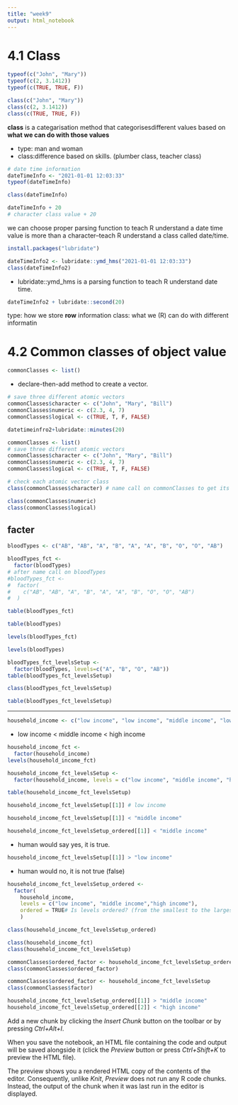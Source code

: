 ---
title: "week9"
output: html_notebook
---

# 4.1 Class
```{r}
typeof(c("John", "Mary"))
typeof(c(2, 3.1412))
typeof(c(TRUE, TRUE, F))
```

```{r}
class(c("John", "Mary"))
class(c(2, 3.1412))
class(c(TRUE, TRUE, F))
```

**class** is a categarisation method that categorisesdifferent values based on **what we can do with those values**

* type: man and woman
* class:difference based on skills. (plumber class, teacher class)

```{r}
# date time information
dateTimeInfo <- "2021-01-01 12:03:33"
typeof(dateTimeInfo)
```

```{r}
class(dateTimeInfo)
```

```{r}
dateTimeInfo + 20
# character class value + 20
```


we can choose proper parsing function to teach R understand a date time value is more than a character--teach R understand a class called date/time.

```{r}
install.packages("lubridate")
```

```{r}
dateTimeInfo2 <- lubridate::ymd_hms("2021-01-01 12:03:33")
class(dateTimeInfo2)
```

* lubridate::ymd_hms is a parsing function to teach R understand date time.

```{r}
dateTimeInfo2 + lubridate::second(20)
```

type: how we store **row** information
class: what we (R) can do with different informatin


# 4.2 Common classes of object value

```{r}
commonClasses <- list()
```

* declare-then-add method to create a vector.

```{r}
# save three different atomic vectors
commonClasses$character <- c("John", "Mary", "Bill")
commonClasses$numeric <- c(2.3, 4, 7)
commonClasses$logical <- c(TRUE, T, F, FALSE)
```

```{r}
datetimeinfro2+lubridate::minutes(20)
```

```{r}
commonClasses <- list()
# save three different atomic vectors
commonClasses$character <- c("John", "Mary", "Bill")
commonClasses$numeric <- c(2.3, 4, 7)
commonClasses$logical <- c(TRUE, T, F, FALSE)
```

```{r}
# check each atomic vector class
class(commonClasses$character) # name call on commonClasses to get its value then retrieve the element value whose element name is "character"

class(commonClasses$numeric)
class(commonClasses$logical)
```

## facter

```{r}
bloodTypes <- c("AB", "AB", "A", "B", "A", "A", "B", "O", "O", "AB")
```

```{r}
bloodTypes_fct <- 
  factor(bloodTypes)
# after name call on bloodTypes
#bloodTypes_fct <-
#  factor(
#    c("AB", "AB", "A", "B", "A", "A", "B", "O", "O", "AB")
#  )


```

```{r}
table(bloodTypes_fct)
```

```{r}
table(bloodTypes)
```

```{r}
levels(bloodTypes_fct)
```

```{r}
levels(bloodTypes)
```


```{r}
bloodTypes_fct_levelsSetup <- 
  factor(bloodTypes, levels=c("A", "B", "O", "AB"))
table(bloodTypes_fct_levelsSetup)
```

```{r}
class(bloodTypes_fct_levelsSetup)
```

```{r}
table(bloodTypes_fct_levelsSetup)
```

***

```{r}
household_income <- c("low income", "low income", "middle income", "low income", "high income", "middle income", "high income", "high income", "middle income", "middle income")
```

* low income < middle income < high income

```{r}
household_income_fct <- 
  factor(household_income)
levels(household_income_fct)
```

```{r}
household_income_fct_levelsSetup <-
  factor(household_income, levels = c("low income", "middle income", "high income"))
```

```{r}
table(household_income_fct_levelsSetup)
```

```{r}
household_income_fct_levelsSetup[[1]] # low income
```

```{r}
household_income_fct_levelsSetup[[1]] < "middle income"
```

```{r}
household_income_fct_levelsSetup_ordered[[1]] < "middle income"
```

* human would say yes, it is true.

```{r}
household_income_fct_levelsSetup[[1]] > "low income"
```

* human would no, it is not true (false)

```{r}
household_income_fct_levelsSetup_ordered <-
  factor(
    household_income, 
    levels = c("low income", "middle income","high income"), 
    ordered = TRUE# Is levels ordered? (from the smallest to the larges)
    )
```

```{r}
class(household_income_fct_levelsSetup_ordered)
```

```{r}
class(household_income_fct)
class(household_income_fct_levelsSetup)
```


```{r}
commonClasses$ordered_factor <- household_income_fct_levelsSetup_ordered
class(commonClasses$ordered_factor)
```

```{r}
commonClasses$ordered_factor <- household_income_fct_levelsSetup
class(commonClasses$factor)
```

```{r}
household_income_fct_levelsSetup_ordered[[1]] > "middle income"
household_income_fct_levelsSetup_ordered[[2]] < "high income"
```



Add a new chunk by clicking the *Insert Chunk* button on the toolbar or by pressing *Ctrl+Alt+I*.

When you save the notebook, an HTML file containing the code and output will be saved alongside it (click the *Preview* button or press *Ctrl+Shift+K* to preview the HTML file).

The preview shows you a rendered HTML copy of the contents of the editor. Consequently, unlike *Knit*, *Preview* does not run any R code chunks. Instead, the output of the chunk when it was last run in the editor is displayed.
